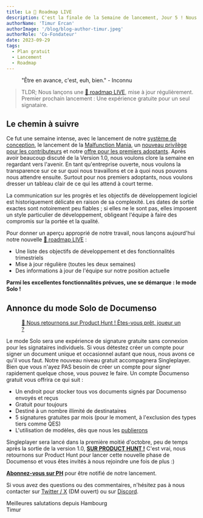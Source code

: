 ```yaml
---
title: La 🔴 Roadmap LIVE
description: C'est la finale de la Semaine de lancement, Jour 5 ! Nous terminons en beauté avec l'introduction de la 🔴 roadmap LIVE, mettant en vedette notre prochain lancement sur Product Hunt - Documenso Singleplayer gratuit - Signez sans créer de compte !
authorName: 'Timur Ercan'
authorImage: '/blog/blog-author-timur.jpeg'
authorRole: 'Co-Fondateur'
date: 2023-09-29
tags:
  - Plan gratuit
  - Lancement
  - Roadmap
---
```


<figure>
  <MdxNextImage
    src="/blog/roadmap.png"
    width="1260"
    height="630"
    alt="XKCD: Bug"
  />

  <figcaption className="text-center">
    "Être en avance, c'est, euh, bien." - Inconnu
  </figcaption>
</figure>

> TLDR; Nous lançons une [🔴 roadmap LIVE](https://documen.so/launches), mise à jour régulièrement.\
> Premier prochain lancement : Une expérience gratuite pour un seul signataire.

## Le chemin à suivre

Ce fut une semaine intense, avec le lancement de notre [système de conception](https://documenso.com/blog/design-system), le lancement de la [Malfunction Mania](https://documenso.com/blog/malfunction-mania), un [nouveau privilège pour les contributeurs](https://documenso.com/blog/shop) et notre [offre pour les premiers adoptants](https://documenso.com/blog/early-adopters). Après avoir beaucoup discuté de la Version 1.0, nous voulons clore la semaine en regardant vers l'avenir. En tant qu'entreprise ouverte, nous voulons la transparence sur ce sur quoi nous travaillons et ce à quoi nous pouvons nous attendre ensuite. Surtout pour nos premiers adoptants, nous voulons dresser un tableau clair de ce qui les attend à court terme.

La communication sur les progrès et les objectifs de développement logiciel est historiquement délicate en raison de sa complexité. Les dates de sortie exactes sont notoirement peu fiables ; si elles ne le sont pas, elles imposent un style particulier de développement, obligeant l'équipe à faire des compromis sur la portée et la qualité.

Pour donner un aperçu approprié de notre travail, nous lançons aujourd'hui notre nouvelle [🔴 roadmap LIVE](https://documen.so/launches) :

- Une liste des objectifs de développement et des fonctionnalités trimestriels
- Mise à jour régulière (toutes les deux semaines)
- Des informations à jour de l'équipe sur notre position actuelle

**Parmi les excellentes fonctionnalités prévues, une se démarque : le mode Solo !**

## Annonce du mode Solo de Documenso

<a href="https://www.producthunt.com/products/documenso" target="_blank">
<figure>
  <MdxNextImage
    src="/blog/sp5.png"
    width="1260"
    height="630"
  />

  <figcaption className="text-center font-bold">
   🚨 Nous retournons sur Product Hunt ! Êtes-vous prêt, joueur un ?
  </figcaption>
</figure>
</a>

Le mode Solo sera une expérience de signature gratuite sans connexion pour les signataires individuels. Si vous détestez créer un compte pour signer un document unique et occasionnel autant que nous, nous avons ce qu'il vous faut. Notre nouveau niveau gratuit accompagnera Singleplayer. Bien que vous n'ayez PAS besoin de créer un compte pour signer rapidement quelque chose, vous pouvez le faire. Un compte Documenso gratuit vous offrira ce qui suit :

- Un endroit pour stocker tous vos documents signés par Documenso envoyés et reçus
- Gratuit pour toujours
- Destiné à un nombre illimité de destinataires
- 5 signatures gratuites par mois (pour le moment, à l'exclusion des types tiers comme QES)
- L'utilisation de modèles, dès que nous les [publierons](https://documen.so/launches)

Singleplayer sera lancé dans la première moitié d'octobre, peu de temps après la sortie de la version 1.0, **[SUR PRODUCT HUNT !](https://www.producthunt.com/products/documenso)** C'est vrai, nous retournons sur Product Hunt pour lancer cette nouvelle phase de Documenso et vous êtes invités à nous rejoindre une fois de plus :)

**[Abonnez-vous sur PH](https://www.producthunt.com/products/documenso)** pour être notifié de notre lancement.

Si vous avez des questions ou des commentaires, n'hésitez pas à nous contacter sur [Twitter / X](https://twitter.com/eltimuro) (DM ouvert) ou sur [Discord](https://documen.so/discord).

Meilleures salutations depuis Hambourg\
Timur
